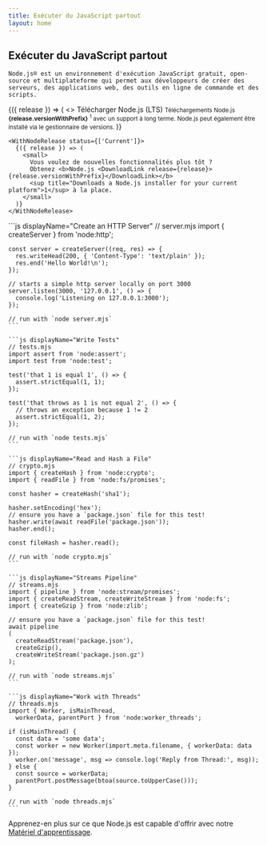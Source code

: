 ```yaml
---
title: Exécuter du JavaScript partout
layout: home
---
```


<section>
  <WithBadge section="index" />

  <div>
    <h1 className="special">Exécuter du JavaScript partout</h1>

    Node.js® est un environnement d'exécution JavaScript gratuit, open-source et multiplateforme qui permet aux développeurs de créer des serveurs, des applications web, des outils en ligne de commande et des scripts.
  </div>

  <div>
    <WithNodeRelease status={['LTS']}>
      {({ release }) => (
        <>
          <DownloadButton release={release}>Télécharger Node.js (LTS)</DownloadButton>
          <small>
            Téléchargements Node.js <b>{release.versionWithPrefix}</b>
            <sup title="Downloads a Node.js installer for your current platform">1</sup> avec un support à long terme.
            Node.js peut également être installé via <Link href="/download">le gestionnaire de versions</Link>.
          </small>
        </>
      )}
    </WithNodeRelease>

    <WithNodeRelease status={['Current']}>
      {({ release }) => (
        <small>
          Vous voulez de nouvelles fonctionnalités plus tôt ?
          Obtenez <b>Node.js <DownloadLink release={release}>{release.versionWithPrefix}</DownloadLink></b>
          <sup title="Downloads a Node.js installer for your current platform">1</sup> à la place.
        </small>
      )}
    </WithNodeRelease>
  </div>
</section>

<section>
  <div>
    ```js displayName="Create an HTTP Server"
    // server.mjs
    import { createServer } from 'node:http';

    const server = createServer((req, res) => {
      res.writeHead(200, { 'Content-Type': 'text/plain' });
      res.end('Hello World!\n');
    });

    // starts a simple http server locally on port 3000
    server.listen(3000, '127.0.0.1', () => {
      console.log('Listening on 127.0.0.1:3000');
    });

    // run with `node server.mjs`
    ```

    ```js displayName="Write Tests"
    // tests.mjs
    import assert from 'node:assert';
    import test from 'node:test';

    test('that 1 is equal 1', () => {
      assert.strictEqual(1, 1);
    });

    test('that throws as 1 is not equal 2', () => {
      // throws an exception because 1 != 2
      assert.strictEqual(1, 2);
    });

    // run with `node tests.mjs`
    ```

    ```js displayName="Read and Hash a File"
    // crypto.mjs
    import { createHash } from 'node:crypto';
    import { readFile } from 'node:fs/promises';

    const hasher = createHash('sha1');

    hasher.setEncoding('hex');
    // ensure you have a `package.json` file for this test!
    hasher.write(await readFile('package.json'));
    hasher.end();

    const fileHash = hasher.read();

    // run with `node crypto.mjs`
    ```

    ```js displayName="Streams Pipeline"
    // streams.mjs
    import { pipeline } from 'node:stream/promises';
    import { createReadStream, createWriteStream } from 'node:fs';
    import { createGzip } from 'node:zlib';

    // ensure you have a `package.json` file for this test!
    await pipeline
    (
      createReadStream('package.json'),
      createGzip(),
      createWriteStream('package.json.gz')
    );

    // run with `node streams.mjs`
    ```

    ```js displayName="Work with Threads"
    // threads.mjs
    import { Worker, isMainThread,
      workerData, parentPort } from 'node:worker_threads';

    if (isMainThread) {
      const data = 'some data';
      const worker = new Worker(import.meta.filename, { workerData: data });
      worker.on('message', msg => console.log('Reply from Thread:', msg));
    } else {
      const source = workerData;
      parentPort.postMessage(btoa(source.toUpperCase()));
    }

    // run with `node threads.mjs`
    ```
  </div>

  Apprenez-en plus sur ce que Node.js est capable d'offrir avec notre [Matériel d'apprentissage](/learn).
</section>

